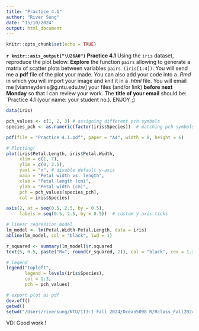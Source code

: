 ```yaml
---
title: "Practice 4.1"
author: "River Sung"
date: "15/10/2024"
output: html_document
---
```


```r
knitr::opts_chunk$set(echo = TRUE)
```

<p class="alert">
**`r knitr::asis_output("\U26A0")` Practice 4.1** Using the `iris` dataset, reproduce the plot below. **Explore** the function `pairs` allowing to generate a matrix of scatter plots between variables `pairs (iris[1:4])`. You will send me a **pdf** file of the plot your made. You can also add your code into a *.Rmd* in which you will import your image and knit it in a *.html* file. You will email me [vianneydenis@g.ntu.edu.tw] your files (and/or link) **before next Monday** so that I can review your work. The **title of your email** should be: `Practice 4.1 (your name: your student no.). ENJOY ;)
</p>


```r
data(iris)

pch_values <- c(1, 2, 3) # assigning different pch symbols 
species_pch <- as.numeric(factor(iris$Species))  # matching pch symbols to species

pdf(file = "Practice 4.1.pdf", paper = "A4", width = 8, height = 6)

# Plotting! 
plot(iris$Petal.Length, iris$Petal.Width, 
     xlim = c(1, 7),
     ylim = c(0, 2.5),
     yaxt = "n", # disable default y-axis
     main = "Petal width vs. length", 
     xlab = "Petal length (cm)", 
     ylab = "Petal width (cm)", 
     pch = pch_values[species_pch],  
     col = iris$Species)  

axis(2, at = seq(0.5, 2.5, by = 0.5), 
     labels = seq(0.5, 2.5, by = 0.5))  # custom y-axis ticks

# linear regression model
lm_model <- lm(Petal.Width~Petal.Length, data = iris)
abline(lm_model, col = "black", lwd = 1)

r_squared <- summary(lm_model)$r.squared
text(5, 0.5, paste("R=", round(r_squared, 2)), col = "black", cex = 1.2) # coordinate as plot location 

# legend
legend("topleft", 
       legend = levels(iris$Species), 
       col = 1:3, 
       pch = pch_values)

# export plot as pdf 
dev.off()
getwd()
setwd("/Users/riversung/NTU/113-1 Fall 2024/Ocean5098 R/Rclass_Fall2024/Graphics")
```

VD: Good work !

